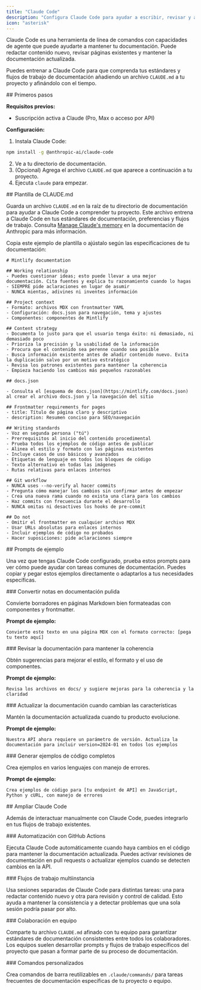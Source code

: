 ```yaml
---
title: "Claude Code"
description: "Configura Claude Code para ayudar a escribir, revisar y actualizar tu documentación"
icon: "asterisk"
---
```


Claude Code es una herramienta de línea de comandos con capacidades de agente que puede ayudarte a mantener tu documentación. Puede redactar contenido nuevo, revisar páginas existentes y mantener la documentación actualizada.

Puedes entrenar a Claude Code para que comprenda tus estándares y flujos de trabajo de documentación añadiendo un archivo `CLAUDE.md` a tu proyecto y afinándolo con el tiempo.



<div id="getting-started">
  ## Primeros pasos
</div>

**Requisitos previos:**
- Suscripción activa a Claude (Pro, Max o acceso por API)

**Configuración:**
1. Instala Claude Code:
  ```bash
  npm install -g @anthropic-ai/claude-code
  ```
2. Ve a tu directorio de documentación.
3. (Opcional) Agrega el archivo `CLAUDE.md` que aparece a continuación a tu proyecto.
4. Ejecuta `claude` para empezar.



<div id="claudemd-template">
  ## Plantilla de CLAUDE.md
</div>

Guarda un archivo `CLAUDE.md` en la raíz de tu directorio de documentación para ayudar a Claude Code a comprender tu proyecto. Este archivo entrena a Claude Code en tus estándares de documentación, preferencias y flujos de trabajo. Consulta [Manage Claude's memory](https://docs.anthropic.com/en/docs/claude-code/memory) en la documentación de Anthropic para más información.

Copia este ejemplo de plantilla o ajústalo según las especificaciones de tu documentación:

```mdx
# Mintlify documentation

## Working relationship
- Puedes cuestionar ideas; esto puede llevar a una mejor documentación. Cita fuentes y explica tu razonamiento cuando lo hagas
- SIEMPRE pide aclaraciones en lugar de asumir
- NUNCA mientas, adivines ni inventes información

## Project context
- Formato: archivos MDX con frontmatter YAML
- Configuración: docs.json para navegación, tema y ajustes
- Componentes: componentes de Mintlify

## Content strategy
- Documenta lo justo para que el usuario tenga éxito: ni demasiado, ni demasiado poco
- Prioriza la precisión y la usabilidad de la información
- Procura que el contenido sea perenne cuando sea posible
- Busca información existente antes de añadir contenido nuevo. Evita la duplicación salvo por un motivo estratégico
- Revisa los patrones existentes para mantener la coherencia
- Empieza haciendo los cambios más pequeños razonables

## docs.json

- Consulta el [esquema de docs.json](https://mintlify.com/docs.json) al crear el archivo docs.json y la navegación del sitio

## Frontmatter requirements for pages
- title: Título de página claro y descriptivo
- description: Resumen conciso para SEO/navegación

## Writing standards
- Voz en segunda persona ("tú")
- Prerrequisitos al inicio del contenido procedimental
- Prueba todos los ejemplos de código antes de publicar
- Alinea el estilo y formato con las páginas existentes
- Incluye casos de uso básicos y avanzados
- Etiquetas de lenguaje en todos los bloques de código
- Texto alternativo en todas las imágenes
- Rutas relativas para enlaces internos

## Git workflow
- NUNCA uses --no-verify al hacer commits
- Pregunta cómo manejar los cambios sin confirmar antes de empezar
- Crea una nueva rama cuando no exista una clara para los cambios
- Haz commits con frecuencia durante el desarrollo
- NUNCA omitas ni desactives los hooks de pre-commit

## Do not
- Omitir el frontmatter en cualquier archivo MDX
- Usar URLs absolutas para enlaces internos
- Incluir ejemplos de código no probados
- Hacer suposiciones: pide aclaraciones siempre
```



<div id="sample-prompts">
  ## Prompts de ejemplo
</div>

Una vez que tengas Claude Code configurado, prueba estos prompts para ver cómo puede ayudar con tareas comunes de documentación. Puedes copiar y pegar estos ejemplos directamente o adaptarlos a tus necesidades específicas.

<div id="convert-notes-to-polished-docs">
  ### Convertir notas en documentación pulida
</div>

Convierte borradores en páginas Markdown bien formateadas con componentes y frontmatter.

**Prompt de ejemplo:**
```text wrap
Convierte este texto en una página MDX con el formato correcto: [pega tu texto aquí]
```

<div id="review-docs-for-consistency">
  ### Revisar la documentación para mantener la coherencia
</div>

Obtén sugerencias para mejorar el estilo, el formato y el uso de componentes.

**Prompt de ejemplo:**
```text wrap
Revisa los archivos en docs/ y sugiere mejoras para la coherencia y la claridad
```

<div id="update-docs-when-features-change">
  ### Actualizar la documentación cuando cambian las características
</div>

Mantén la documentación actualizada cuando tu producto evolucione.

**Prompt de ejemplo:**
```text wrap
Nuestra API ahora requiere un parámetro de versión. Actualiza la documentación para incluir version=2024-01 en todos los ejemplos
```

<div id="generate-comprehensive-code-examples">
  ### Generar ejemplos de código completos
</div>

Crea ejemplos en varios lenguajes con manejo de errores.

**Prompt de ejemplo:**
```text wrap
Crea ejemplos de código para [tu endpoint de API] en JavaScript, Python y cURL, con manejo de errores
```



<div id="extending-claude-code">
  ## Ampliar Claude Code
</div>

Además de interactuar manualmente con Claude Code, puedes integrarlo en tus flujos de trabajo existentes.

<div id="automation-with-github-actions">
  ### Automatización con GitHub Actions
</div>

Ejecuta Claude Code automáticamente cuando haya cambios en el código para mantener la documentación actualizada. Puedes activar revisiones de documentación en pull requests o actualizar ejemplos cuando se detecten cambios en la API.

<div id="multi-instance-workflows">
  ### Flujos de trabajo multiinstancia
</div>

Usa sesiones separadas de Claude Code para distintas tareas: una para redactar contenido nuevo y otra para revisión y control de calidad. Esto ayuda a mantener la consistencia y a detectar problemas que una sola sesión podría pasar por alto.

<div id="team-collaboration">
  ### Colaboración en equipo
</div>

Comparte tu archivo `CLAUDE.md` afinado con tu equipo para garantizar estándares de documentación consistentes entre todos los colaboradores. Los equipos suelen desarrollar prompts y flujos de trabajo específicos del proyecto que pasan a formar parte de su proceso de documentación.

<div id="custom-commands">
  ### Comandos personalizados
</div>

Crea comandos de barra reutilizables en `.claude/commands/` para tareas frecuentes de documentación específicas de tu proyecto o equipo.
